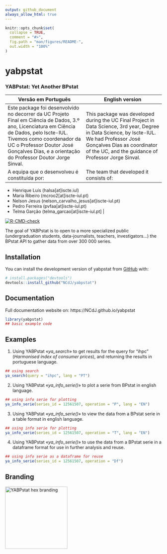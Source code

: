 ```yaml
---
output: github_document
always_allow_html: true
---
```


<!-- README.md is generated from README.Rmd. Please edit that file -->

```r
knitr::opts_chunk$set(
  collapse = TRUE,
  comment = "#>",
  fig.path = "man/figures/README-",
  out.width = "100%"
)
```

# yabpstat

### YABPstat: Yet Another BPstat

|           Versão em Português           |           English version           |
| --- | --- |
| Este package foi desenvolvido no decorrer da UC Projeto Final em Ciência de Dados, 3.º ano, Licenciatura em Ciência de Dados, pelo Iscte-IUL. Tivemos como coordenador da UC o Professor Doutor José Gonçalves Dias, e a orientação do Professor Doutor Jorge Sinval.| This package was developed during the UC Final Project in Data Science, 3rd year, Degree in Data Science, by Iscte-IUL. We had Professor José Gonçalves Dias as coordinator of the UC, and the guidance of Professor Jorge Sinval.|
|A equipa que o desenvolveu é constituída por: | The team that developed it consists of: |

- Henrique Luís (halsa[at]iscte.iul) <br>
- Maria Ribeiro (mcroo2[at]iscte-iul.pt) <br>
- Nelson Jesus (nelson_carvalho_jesus[at]iscte-iul.pt) <br>
- Pedro Ferreira (pvfaa[at]iscte-iul.pt) <br>
- Telma Garção (telma_garcao[at]iscte-iul.pt] |


<!-- badges: start -->
[![R-CMD-check](https://github.com/NCdJ/yabpstat/actions/workflows/R-CMD-check.yaml/badge.svg)](https://github.com/NCdJ/yabpstat/actions/workflows/R-CMD-check.yaml)
<!-- badges: end -->

The goal of YABPstat is to open to a more specialized public (undergraduation students, data-journalists, teachers, investigators...) the BPstat API to gather data from over 300 000 series. 

## Installation

You can install the development version of yabpstat from [GitHub](https://github.com/) with:

``` r
# install.packages("devtools")
devtools::install_github("NCdJ/yabpstat")
```

## Documentation

Full documentation website on: https://NCdJ.github.io/yabpstat



``` r
library(yabpstat)
## basic example code
```

## Examples

1. Using YABPstat «*ya_search*» to get results for the query for "ihpc" (_Harmonised index of consumer prices_), and returning the results in portuguese language.



``` r
## using search
ya_search(query = "ihpc", lang = "PT")
```


2. Using YABPstat «*ya_info_serie()*» to plot a serie from BPstat in english language.



``` r
## using info serie for plotting 
ya_info_serie(series_id = 12561507, operation = "P", lang = "EN")
```


3. Using YABPstat «*ya_info_serie()*» to view the data from a BPstat serie in a table format in english language.



``` r
## using info serie for plotting 
ya_info_serie(series_id = 12561507, operation = "T", lang = "EN")
```

4. Using YABPstat «*ya_info_serie()*» to use the data from a BPstat serie in a dataframe format for use in further analysis and reuse.



``` r
## using info serie as a dataframe for reuse
ya_info_serie(series_id = 12561507, operation = "Df")
```

## Branding

<img style = "float: left; margin: 2px 20px 10px 0; ; " src="https://raw.githubusercontent.com/NCdJ/yabpstat_poster/main/YABPstat_hex.png"  alt="YABPstat hex branding" width="200" height="200"  /> 

